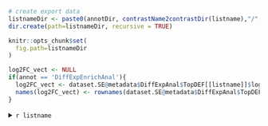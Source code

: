 
<!-- <details> -->

```r

# create export data
listnameDir <- paste0(annotDir, contrastName2contrastDir(listname),"/",ontology,"/")
dir.create(path=listnameDir, recursive = TRUE)

knitr::opts_chunk$set(
  fig.path=listnameDir
)
```

```r
log2FC_vect <- NULL
if(annot == 'DiffExpEnrichAnal'){
  log2FC_vect <- dataset.SE@metadata$DiffExpAnal$TopDEF[[listname]]$logFC
  names(log2FC_vect) <- rownames(dataset.SE@metadata$DiffExpAnal$TopDEF[[listname]])
}


```


<details>
<summary>`r listname`</summary>

1- Dotplot

```r
for(domain in names(dataset.SE@metadata[[annot]][[ontology]]$enrichResult[[listname]])){
 
dataPlot <-  dataset.SE@metadata[[annot]][[ontology]]$enrichResult[[listname]][[domain]]
if(nrow(dataPlot)>0){
p <- enrichplot::dotplot(dataPlot, showCategory = 15) + 
  ggplot2::ggtitle(paste0(listname, "\nEnrichment analysis result on domain ", domain, "\nFirst 15 enriched terms"))
print(p)
 }
else{print(paste0(listname, " - in domain: ", domain, " - There was no enriched term found in this setting."))}
}
```

2- Heatplot

```r
for(domain in names(dataset.SE@metadata[[annot]][[ontology]]$enrichResult[[listname]])){
dataPlot <-  dataset.SE@metadata[[annot]][[ontology]]$enrichResult[[listname]][[domain]]
if(nrow(dataPlot)>0){
p <-  enrichplot::heatplot(dataPlot, showCategory = 15, foldChange = log2FC_vect) + 
                                   ggplot2::labs(fill="log2FC") + 
                                   ggplot2::scale_fill_gradient2(low = "blue", mid = "white", high = "red", midpoint = 0) +
                                   ggplot2::theme(axis.text.y = ggplot2::element_text(size = 10)) + 
                                   ggplot2::ggtitle(paste0(listname, " - Enrichment analysis result on domain ", domain, "\nFirst 15 enriched terms"))
suppressMessages(print(p))# delete warnings for scale fill replacement
 }
else{print(paste0(listname, " - in domain: ", domain, " - There was no enriched term found in this setting."))}
}
```


3- Cnetplot

```r
for(domain in names(dataset.SE@metadata[[annot]][[ontology]]$enrichResult[[listname]])){
dataPlot <-  dataset.SE@metadata[[annot]][[ontology]]$enrichResult[[listname]][[domain]]
if(nrow(dataPlot)>0){
p <- enrichplot::cnetplot(dataPlot, showCategory = 15, foldChange = log2FC_vect, node_label = "category") + 
  ggplot2::guides(colour=ggplot2::guide_colourbar(title = "log2FC")) +
  ggplot2::scale_fill_gradient2(low = "blue", mid = "white", high = "red", midpoint = 0) + 
  ggplot2::ggtitle(paste0(listname, " - Enrichment analysis result on domain ", domain, "\nFirst 15 enriched terms"))
  suppressMessages(print(p)) # delete warnings for scale fill replacement
 }
else{print(paste0(listname, " - in domain: ", domain, " - There was no enriched term found in this setting."))}
}
```


4- Table

```r

dataPlot <- list()

for(domain in names(dataset.SE@metadata[[annot]][[ontology]]$enrichResult[[listname]])){
  if(length(domain) != 0){
    tmp <- dataset.SE@metadata[[annot]][[ontology]]$enrichResult[[listname]][[domain]]
    tmp@result$domain <- rep(domain,dim(tmp@result)[1])
    dataPlot[[domain]] <- tmp@result[tmp@result$p.adjust < tmp@pvalueCutoff, ] |> dplyr::select(!c("geneID", "qvalue"))
  }
}

#DT::datatable(dataPlot, # sometimes it prints non significant results...
#                    rownames = FALSE,
#                    options = list(rownames = FALSE, pageLength = 5, lengthMenu = c(5, 10, 15, 20), scrollX = T))
#

# Bind results domain

if(length(dataPlot) != 0){
  dataPlot.rbind <- dataPlot |> purrr::reduce(rbind)
  
  dataPlot.rbind[,5:7]<-signif(dataPlot.rbind[,5:6],3)
  
  reactable::reactable(dataPlot.rbind,rownames = FALSE,
            showSortable = TRUE,
            bordered = TRUE,
            defaultPageSize = 5, searchable = TRUE, paginationType = "simple")
}

```

```r
for(domain in names(dataset.SE@metadata[[annot]][[ontology]]$enrichResult[[listname]])){
  dataPlot <- dataset.SE@metadata[[annot]][[ontology]]$enrichResult[[listname]][[domain]]
  write.table(dataPlot@result[dataPlot@result$p.adjust < dataPlot@pvalueCutoff, ],
              file=paste0(listnameDir,"Table_of_Enriched_terms_for_",domain,"_","pval_",dataPlot@pvalueCutoff,".txt"),
              sep="\t",quote=FALSE,col.names=TRUE,row.names=FALSE)
}
```


</details>



